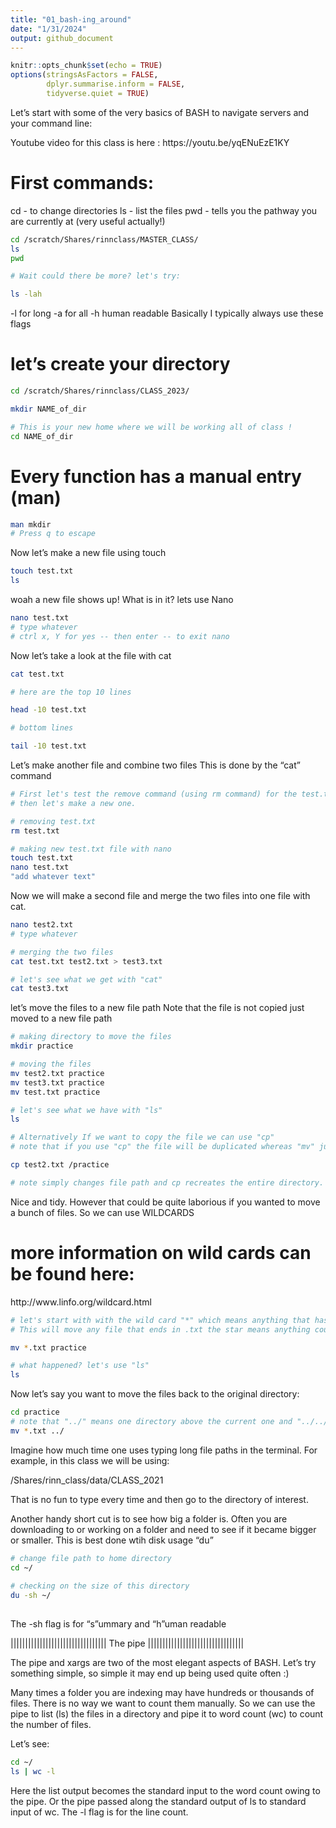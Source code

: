 ```yaml
---
title: "01_bash-ing_around"
date: "1/31/2024"
output: github_document
---
```



```r
knitr::opts_chunk$set(echo = TRUE)
options(stringsAsFactors = FALSE,
        dplyr.summarise.inform = FALSE,
        tidyverse.quiet = TRUE)
```

Let's start with some of the very basics of BASH to navigate servers and your command line:

Youtube video for this class is here :
https://youtu.be/yqENuEzE1KY

# First commands:
cd - to change directories
ls - list the files
pwd - tells you the pathway you are currently at (very useful actually!)

```BASH

cd /scratch/Shares/rinnclass/MASTER_CLASS/
ls
pwd

# Wait could there be more? let's try:

ls -lah
```
-l for long
-a for all
-h human readable
Basically I typically always use these flags


# let's create your directory

```BASH
cd /scratch/Shares/rinnclass/CLASS_2023/

mkdir NAME_of_dir

# This is your new home where we will be working all of class !
cd NAME_of_dir

```

# Every function has a manual entry (man)
```BASH

man mkdir
# Press q to escape

```

Now let's make a new file using touch

```Bash

touch test.txt
ls

```
woah a new file shows up! What is in it? lets use Nano

```Bash

nano test.txt
# type whatever
# ctrl x, Y for yes -- then enter -- to exit nano

```

Now let's take a look at the file with cat

```Bash
cat test.txt

# here are the top 10 lines

head -10 test.txt

# bottom lines

tail -10 test.txt
```


Let's make another file and combine two files
This is done by the "cat" command

```BASH

# First let's test the remove command (using rm command) for the test.txt file 
# then let's make a new one.

# removing test.txt
rm test.txt

# making new test.txt file with nano
touch test.txt
nano test.txt
"add whatever text"

```

Now we will make a second file and merge the two files into one file with cat.

```BASH

nano test2.txt
# type whatever

# merging the two files
cat test.txt test2.txt > test3.txt

# let's see what we get with "cat"
cat test3.txt

```

let's move the files to a new file path
Note that the file is not copied just moved to a new file path

```Bash

# making directory to move the files
mkdir practice

# moving the files
mv test2.txt practice
mv test3.txt practice
mv test.txt practice

# let's see what we have with "ls"
ls

# Alternatively If we want to copy the file we can use "cp"
# note that if you use "cp" the file will be duplicated whereas "mv" just chanes the file path.

cp test2.txt /practice

# note simply changes file path and cp recreates the entire directory.

```

Nice and tidy. However that could be quite laborious if you wanted to move a bunch of files. So we can use WILDCARDS

# more information on wild cards can be found here:
http://www.linfo.org/wildcard.html

```BASH

# let's start with with the wild card "*" which means anything that has that text in the name
# This will move any file that ends in .txt the star means anything counts.

mv *.txt practice

# what happened? let's use "ls"
ls

```

Now let's say you want to move the files back to the original directory:

```BASH

cd practice
# note that "../" means one directory above the current one and "../../" prefix means two dir above
mv *.txt ../
```

Imagine how much time one uses typing long file paths in the terminal. For example, in this class we will be using:

/Shares/rinn_class/data/CLASS_2021

That is no fun to type every time and then go to the directory of interest. 

Another handy short cut is to see how big a folder is. 
Often you are downloading to or working on a folder and need to see if it became bigger or smaller. 
This is best done wtih disk usage "du"

```BASH
# change file path to home directory
cd ~/
  
# checking on the size of this directory 
du -sh ~/
  
```

The -sh flag is for "s"ummary and "h"uman readable


|||||||||||||||||||||||||||||||||
The pipe
|||||||||||||||||||||||||||||||||


The pipe and xargs are two of the most elegant aspects of BASH. Let's try something
simple, so simple it may end up being used quite often :)

Many times a folder you are indexing may have hundreds or thousands of files.
There is no way we want to count them manually. So we can use the pipe to list (ls) 
the files in a directory and pipe it to word count (wc) to count the number of files.

Let's see:

```BASH

cd ~/
ls | wc -l

```
Here the list output becomes the standard input to the word count owing to the pipe.
Or the pipe passed along the standard output of ls to standard input of wc. The 
-l flag is for the line count. 

